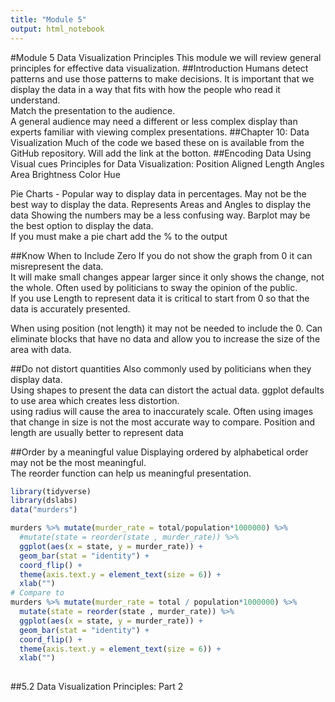```yaml
---
title: "Module 5"
output: html_notebook
---
```

#Module 5 Data Visualization Principles
This module we will review general principles for effective data visualization. 
##Introduction
Humans detect patterns and use those patterns to make decisions.  It is important that we display the data in a way that fits with how the people who read it understand.  
Match the presentation to the audience.  
  A general audience may need a different or less complex display than experts familiar with viewing complex presentations. 
##Chapter 10:  Data Visualization
Much of the code we based these on is available from the GitHub repository.
Will add the link at the botton. 
##Encoding Data Using Visual cues
Principles for Data Visualization:
  Position
  Aligned Length
  Angles
  Area
  Brightness
  Color Hue

Pie Charts - Popular way to display data in percentages. 
  May not be the best way to display the data.
  Represents Areas and Angles to display the data
  Showing the numbers may be a less confusing way.
  Barplot may be the best option to display the data.  
  If you must make a pie chart add the % to the output
  
##Know When to Include Zero
If you do not show the graph from 0 it can misrepresent the data.  
  It will make small changes appear larger since it only shows the change, not the whole.
  Often used by politicians to sway the opinion of the public.  
  If you use Length to represent data it is critical to start from 0 so that the data is accurately presented.  
  
When using position (not length) it may not be needed to include the 0.
  Can eliminate blocks that have no data and allow you to increase the size of the area with data. 

##Do not distort quantities
Also commonly used by politicians when they display data.  
Using shapes to present the data can distort the actual data. 
ggplot defaults to use area which creates less distortion.  
  using radius will cause the area to inaccurately scale. 
Often using images that change in size is not the most accurate way to compare. 
  Position and length are usually better to represent data
  
##Order by a meaningful value
Displaying ordered by alphabetical order may not be the most meaningful.  
The reorder function can help us meaningful presentation.  
```r
library(tidyverse)
library(dslabs)
data("murders")

murders %>% mutate(murder_rate = total/population*1000000) %>%
  #mutate(state = reorder(state , murder_rate)) %>%
  ggplot(aes(x = state, y = murder_rate)) +
  geom_bar(stat = "identity") +
  coord_flip() +
  theme(axis.text.y = element_text(size = 6)) +
  xlab("")
# Compare to
murders %>% mutate(murder_rate = total / population*1000000) %>%
  mutate(state = reorder(state , murder_rate)) %>%
  ggplot(aes(x = state, y = murder_rate)) +
  geom_bar(stat = "identity") +
  coord_flip() +
  theme(axis.text.y = element_text(size = 6)) +
  xlab("")
  

```
##5.2 Data Visualization Principles: Part 2
  
  